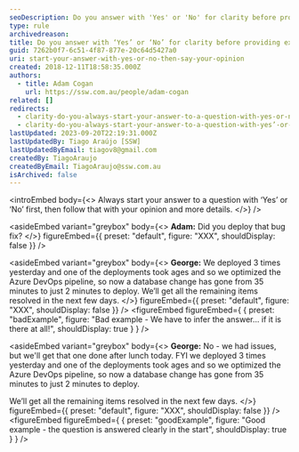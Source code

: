 ```yaml
---
seoDescription: Do you answer with 'Yes' or 'No' for clarity before providing extra information?
type: rule
archivedreason:
title: Do you answer with ‘Yes’ or ‘No’ for clarity before providing extra information?
guid: 7262b0f7-6c51-4f87-877e-20c64d5427a0
uri: start-your-answer-with-yes-or-no-then-say-your-opinion
created: 2018-12-11T18:58:35.000Z
authors:
  - title: Adam Cogan
    url: https://ssw.com.au/people/adam-cogan
related: []
redirects:
  - clarity-do-you-always-start-your-answer-to-a-question-with-yes-or-no-first-then-give-your-opinion
  - clarity-do-you-always-start-your-answer-to-a-question-with-yes’-or-no’-first-then-give-your-opinion
lastUpdated: 2023-09-20T22:19:31.000Z
lastUpdatedBy: Tiago Araújo [SSW]
lastUpdatedByEmail: tiagov8@gmail.com
createdBy: TiagoAraujo
createdByEmail: TiagoAraujo@ssw.com.au
isArchived: false
---
```


<introEmbed
  body={<>
Always start your answer to a question with ‘Yes’ or ‘No’ first, then follow that with your opinion and more details.
  </>}
/>

<asideEmbed
  variant="greybox"
  body={<>
    **Adam:** Did you deploy that bug fix?
  </>}
  figureEmbed={{
    preset: "default",
    figure: "XXX",
    shouldDisplay: false
  }}
/>



<asideEmbed
  variant="greybox"
  body={<>
    **George:** We deployed 3 times yesterday and one of the deployments took ages and so we optimized the Azure DevOps pipeline, so now a database change has gone from 35 minutes to just 2 minutes to deploy. We’ll get all the remaining items resolved in the next few days.
  </>}
  figureEmbed={{
    preset: "default",
    figure: "XXX",
    shouldDisplay: false
  }}
/>
<figureEmbed figureEmbed={ {
  preset: "badExample",
  figure: "Bad example - We have to infer the answer... if it is there at all!",
  shouldDisplay: true
} } />



<asideEmbed
  variant="greybox"
  body={<>
    **George:** No - we had issues, but we'll get that one done after lunch today.
FYI we deployed 3 times yesterday and one of the deployments took ages and so we optimized the Azure DevOps pipeline, so now a database change has gone from 35 minutes to just 2 minutes to deploy.

We’ll get all the remaining items resolved in the next few days.
  </>}
  figureEmbed={{
    preset: "default",
    figure: "XXX",
    shouldDisplay: false
  }}
/>
<figureEmbed figureEmbed={ {
  preset: "goodExample",
  figure: "Good example - the question is answered clearly in the start",
  shouldDisplay: true
} } />

